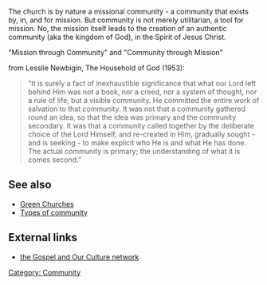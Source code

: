 The church is by nature a missional community - a community that exists by, in, and for mission.  But community is not merely utilitarian, a tool for mission.  No, the mission itself leads to the creation of an authentic community  (aka the kingdom of God), in the Spirit of Jesus Christ.

"Mission through Community" and "Community through Mission"

from Lesslie Newbigin, The Household of God (1953):
<blockquote>
“It is surely a fact of inexhaustible significance that what our Lord left behind Him was not a book, nor a creed, nor a system of thought, nor a rule of life, but a visible community. He committed the entire work of salvation to that community. It was not that a community gathered round an idea, so that the idea was primary and the community secondary. It was that a community called together by the deliberate choice of the Lord Himself, and re-created in Him, gradually sought - and is seeking - to make explicit who He is and what He has done. The actual community is primary; the understanding of what it is comes second.”
</blockquote>

== See also ==

*[[Green Churches]]
*[[Types of community]]


== External links ==
*[http://www.gocn.org/ the Gospel and Our Culture network]

[[Category: Community]]